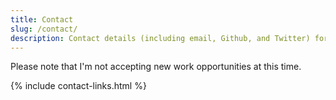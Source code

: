 ```yaml
---
title: Contact
slug: /contact/
description: Contact details (including email, Github, and Twitter) for Caleb Evans, coder for Christ
---
```


Please note that I'm not accepting new work opportunities at this time.

{% include contact-links.html %}
